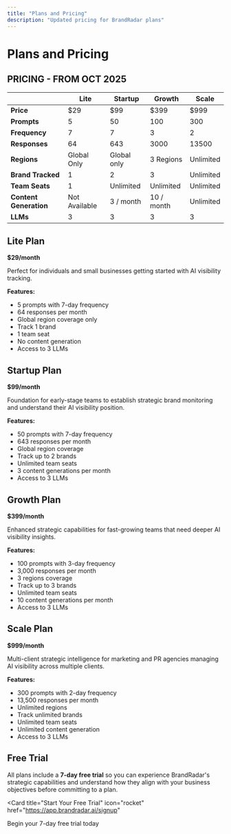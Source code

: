 ```yaml
---
title: "Plans and Pricing"
description: "Updated pricing for BrandRadar plans"
---
```


# Plans and Pricing

## PRICING - FROM OCT 2025

| | Lite | Startup | Growth | Scale |
|---|---|---|---|---|
| **Price** | $29 | $99 | $399 | $999 |
| **Prompts** | 5 | 50 | 100 | 300 |
| **Frequency** | 7 | 7 | 3 | 2 |
| **Responses** | 64 | 643 | 3000 | 13500 |
| **Regions** | Global Only | Global only | 3 Regions | Unlimited |
| **Brand Tracked** | 1 | 2 | 3 | Unlimited |
| **Team Seats** | 1 | Unlimited | Unlimited | Unlimited |
| **Content Generation** | Not Available | 3 / month | 10 / month | Unlimited |
| **LLMs** | 3 | 3 | 3 | 3 |

## Lite Plan

**$29/month**

Perfect for individuals and small businesses getting started with AI visibility tracking.

**Features:**
- 5 prompts with 7-day frequency
- 64 responses per month
- Global region coverage only
- Track 1 brand
- 1 team seat
- No content generation
- Access to 3 LLMs

## Startup Plan

**$99/month**

Foundation for early-stage teams to establish strategic brand monitoring and understand their AI visibility position.

**Features:**
- 50 prompts with 7-day frequency
- 643 responses per month
- Global region coverage
- Track up to 2 brands
- Unlimited team seats
- 3 content generations per month
- Access to 3 LLMs

## Growth Plan

**$399/month**

Enhanced strategic capabilities for fast-growing teams that need deeper AI visibility insights.

**Features:**
- 100 prompts with 3-day frequency
- 3,000 responses per month
- 3 regions coverage
- Track up to 3 brands
- Unlimited team seats
- 10 content generations per month
- Access to 3 LLMs

## Scale Plan

**$999/month**

Multi-client strategic intelligence for marketing and PR agencies managing AI visibility across multiple clients.

**Features:**
- 300 prompts with 2-day frequency
- 13,500 responses per month
- Unlimited regions
- Track unlimited brands
- Unlimited team seats
- Unlimited content generation
- Access to 3 LLMs

## Free Trial

All plans include a **7-day free trial** so you can experience BrandRadar's strategic capabilities and understand how they align with your business objectives before committing to a plan.

<Card
  title="Start Your Free Trial"
  icon="rocket"
  href="https://app.brandradar.ai/signup"
>
  Begin your 7-day free trial today
</Card>
